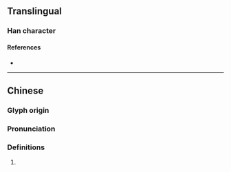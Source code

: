 {{character info}}
==Translingual==

===Han character===
{{Han char|rn=104|rad=疒|as=03|sn=8|four=|canj=KDI,XKDI|ids=⿸疒寸}}

====References====
* {{Han ref|kx=0769.140|dkj=22034|dj=1179.170|hdz=42660.070|uh=759B|ud=30107}}

----

==Chinese==
{{zh-forms}}

===Glyph origin===
{{Han etym}}

===Pronunciation===
{{zh-pron
|m=zhǒu
|mc=y
|oc=y
|cat=
}}

===Definitions===
{{zh-hanzi}}

# {{rfdef|cmn|sort=疒03}}